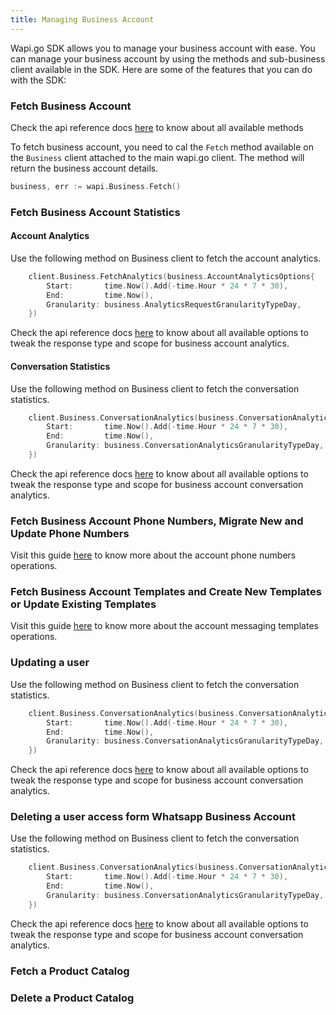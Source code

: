 ```yaml
---
title: Managing Business Account
---
```


Wapi.go SDK allows you to manage your business account with ease. You can manage your business account by using the methods and sub-business client available in the SDK. Here are some of the features that you can do with the SDK:

### Fetch Business Account

<Note>Check the api reference docs [here](/api-reference/pkg/business) to know about all available methods</Note>

To fetch business account, you need to cal the `Fetch` method available on the `Business` client attached to the main wapi.go client. The method will return the business account details.

```go
business, err := wapi.Business.Fetch()
```

### Fetch Business Account Statistics

#### Account Analytics

Use the following method on Business client to fetch the account analytics.

```go
	client.Business.FetchAnalytics(business.AccountAnalyticsOptions{
		Start:       time.Now().Add(-time.Hour * 24 * 7 * 30),
		End:         time.Now(),
		Granularity: business.AnalyticsRequestGranularityTypeDay,
	})
```

<Note>Check the api reference docs [here](/api-reference/pkg/business#type-AccountAnalyticsOptions) to know about all available options to tweak the response type and scope for business account analytics.</Note>

#### Conversation Statistics

Use the following method on Business client to fetch the conversation statistics.

```go
	client.Business.ConversationAnalytics(business.ConversationAnalyticsOptions{
		Start:       time.Now().Add(-time.Hour * 24 * 7 * 30),
		End:         time.Now(),
		Granularity: business.ConversationAnalyticsGranularityTypeDay,
	})
```

<Note>Check the api reference docs [here](/api-reference/pkg/business#type-conversationanalyticsoptions) to know about all available options to tweak the response type and scope for business account conversation analytics.</Note>


### Fetch Business Account Phone Numbers, Migrate New and Update Phone Numbers

<Info>Visit this guide <Tooltip tip="Manage Business Account Phone Numbers">[here](/guide/building-your-application/managing-phone-numbers)</Tooltip>
 to know more about the account phone numbers operations.</Info>


### Fetch Business Account Templates and Create New Templates or Update Existing Templates

<Info>Visit this guide <Tooltip tip="Manage Business Account Phone Numbers">[here](/guide/building-your-application/managing-message-templates)</Tooltip>
 to know more about the account messaging templates operations.</Info>


### Updating a user

Use the following method on Business client to fetch the conversation statistics.

```go
	client.Business.ConversationAnalytics(business.ConversationAnalyticsOptions{
		Start:       time.Now().Add(-time.Hour * 24 * 7 * 30),
		End:         time.Now(),
		Granularity: business.ConversationAnalyticsGranularityTypeDay,
	})
```

<Note>Check the api reference docs [here](/api-reference/pkg/business#type-conversationanalyticsoptions) to know about all available options to tweak the response type and scope for business account conversation analytics.</Note>


### Deleting a user access form Whatsapp Business Account 

Use the following method on Business client to fetch the conversation statistics.

```go
	client.Business.ConversationAnalytics(business.ConversationAnalyticsOptions{
		Start:       time.Now().Add(-time.Hour * 24 * 7 * 30),
		End:         time.Now(),
		Granularity: business.ConversationAnalyticsGranularityTypeDay,
	})
```

<Note>Check the api reference docs [here](/api-reference/pkg/business#type-conversationanalyticsoptions) to know about all available options to tweak the response type and scope for business account conversation analytics.</Note>


### Fetch a Product Catalog


### Delete a Product Catalog

